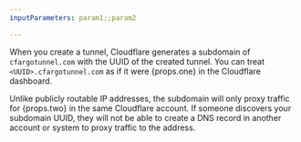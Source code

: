 ```yaml
---
inputParameters: param1;;param2

---
```



When you create a tunnel, Cloudflare generates a subdomain of `cfargotunnel.com` with the UUID of the created tunnel. You can treat `<UUID>.cfargotunnel.com` as if it were {props.one} in the Cloudflare dashboard.

Unlike publicly routable IP addresses, the subdomain will only proxy traffic for {props.two} in the same Cloudflare account. If someone discovers your subdomain UUID, they will not be able to create a DNS record in another account or system to proxy traffic to the address.
